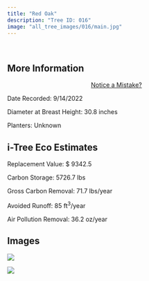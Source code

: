 ```yaml
---
title: "Red Oak"
description: "Tree ID: 016"
image: "all_tree_images/016/main.jpg"
---
```


<br>

## **More Information**
::: column-margin
<center><a class="button" href="https://forms.gle/W6f5nwYxrM33hF4f7">Notice a Mistake?</a></center>
:::


Date Recorded:  9/14/2022

Diameter at Breast Height:  30.8  inches

Planters:  Unknown

## **i-Tree Eco Estimates**


 Replacement Value: $ 9342.5

 Carbon Storage:  5726.7  lbs

 Gross Carbon Removal:  71.7  lbs/year

 Avoided Runoff:  85  ft<sup>3</sup>/year

 Air Pollution Removal:  36.2  oz/year

## **Images**


 ![](all_tree_images/016/IMG_6344.jpg)

 ![](all_tree_images/016/main.jpg)
